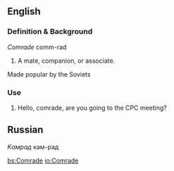 ==English==

===Definition & Background===

''Comrade'' comm-rad
#A mate, companion, or associate.

Made popular by the Soviets

===Use===

#Hello, comrade, are you going to the CPC meeting?


==Russian==

''Kамрад'' кам-рад

[[bs:Comrade]]
[[io:Comrade]]